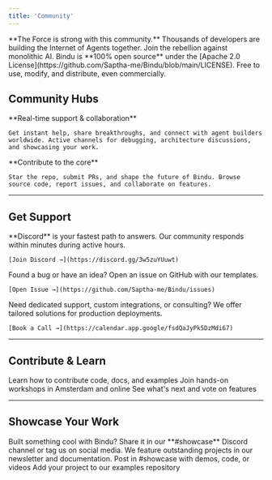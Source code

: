 ```yaml
---
title: 'Community'
---
```


<Info>
  **The Force is strong with this community.** Thousands of developers are building the Internet of Agents together. Join the rebellion against monolithic AI.
</Info>

<Note>
  Bindu is **100% open source** under the [Apache 2.0 License](https://github.com/Saptha-me/Bindu/blob/main/LICENSE). Free to use, modify, and distribute, even commercially.
</Note>

## Community Hubs

<CardGroup cols={2}>
  <Card title="Discord Community" icon="discord" href="https://discord.gg/3w5zuYUuwt" color="#5865F2">
    **Real-time support & collaboration**
    
    Get instant help, share breakthroughs, and connect with agent builders worldwide. Active channels for debugging, architecture discussions, and showcasing your work.
  </Card>
  
  <Card title="GitHub Repository" icon="github" href="https://github.com/Saptha-me/Bindu" color="#24292e">
    **Contribute to the core**
    
    Star the repo, submit PRs, and shape the future of Bindu. Browse source code, report issues, and collaborate on features.
  </Card>
</CardGroup>

---

## Get Support

<AccordionGroup>
  <Accordion title="🚀 Quick Questions" icon="message-question">
    **Discord** is your fastest path to answers. Our community responds within minutes during active hours.
    
    [Join Discord →](https://discord.gg/3w5zuYUuwt)
  </Accordion>
  
  <Accordion title="🐛 Bug Reports & Feature Requests" icon="bug">
    Found a bug or have an idea? Open an issue on GitHub with our templates.
    
    [Open Issue →](https://github.com/Saptha-me/Bindu/issues)
  </Accordion>
  
  <Accordion title="🏢 Enterprise Support" icon="building">
    Need dedicated support, custom integrations, or consulting? We offer tailored solutions for production deployments.
    
    [Book a Call →](https://calendar.app.google/fsdQaJyPk5DzMdi67)
  </Accordion>
</AccordionGroup>

---

## Contribute & Learn

<CardGroup cols={3}>
  <Card title="Contributing Guide" icon="code-pull-request" href="https://github.com/Saptha-me/Bindu/blob/main/.github/contributing.md">
    Learn how to contribute code, docs, and examples
  </Card>
  
  <Card title="Live Workshops" icon="presentation" href="https://www.meetup.com/ai-native-amsterdam/">
    Join hands-on workshops in Amsterdam and online
  </Card>
  
  <Card title="Product Roadmap" icon="map" href="https://github.com/Saptha-me/Bindu#roadmap">
    See what's next and vote on features
  </Card>
</CardGroup>

---

## Showcase Your Work

<Tip>
  Built something cool with Bindu? Share it in our **#showcase** Discord channel or tag us on social media. We feature outstanding projects in our newsletter and documentation.
</Tip>

<CardGroup cols={2}>
  <Card title="Share on Discord" icon="discord" href="https://discord.gg/3w5zuYUuwt">
    Post in #showcase with demos, code, or videos
  </Card>
  
  <Card title="Submit Example" icon="code" href="https://github.com/Saptha-me/Bindu/tree/main/examples">
    Add your project to our examples repository
  </Card>
</CardGroup>
